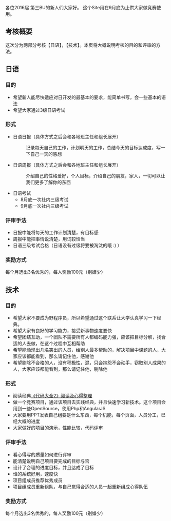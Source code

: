 各位2016届 第三BU的新人们大家好。
这个Site用在9月底为止供大家做竞赛使用。


==考核概要==
这次分为两部分考核【日语】，【技术】。本页将大概说明考核的目的和评审的方法。


==日语==
===目的===
*希望新人能尽快适应对日开发的最基本的要求，能简单书写，会一些基本的语法
*希望大家通过3级日语考试

===形式===
*日语日报（具体方式之后会和各地班主任和组长展开）
*:记录每天自己的工作，计划明天的工作，总结今天的目标达成度，写一下自己一天的感想
*日语周报（具体方式之后会和各地班主任和组长展开）
*:介绍自己的性格爱好，个人目标，介绍自己的朋友，家人，一切可以让我们更多了解你的东西
*日语考试
**8月底一次社内三级考试
**9月底一次社内三级考试
===评审手法===
*日报中能将每天的工作计划清楚，有目标感
*周报中能把事情说清楚，用词较恰当
*日语三级考试合格（日语没有过级将要被淘汰的哦 :) ）
===奖励方式===
每个月选出3名优秀的，每人奖励100元（别嫌少）

==技术==
===目的===
*希望大家不要成为野程序员，所以希望通过这个联系让大学认真学习一下经典。
*希望大家有良好的学习能力，接受新事物速度要快
*希望团结互助，一个团队不需要所有人都编码能力强，应该把目标分解，找合适的人去做，在这个过程中互相帮助
*希望能涌现出几名突出的人员，给别人最多帮助的，解决项目中课题的人，大家应该都能看到，那么请记住他，感谢他
*希望剔除不合格的人，没有积极性，混，只会抱怨不会动手，窃取别人成果的人，大家应该都能看到，那么请记住他，剔除他

===形式===
*阅读经典[https://github.com/C3140/2016-LKI-3BU/wiki/%E3%80%8A%E4%BB%A3%E7%A0%81%E5%A4%A7%E5%85%A82%E3%80%8B%E9%98%85%E8%AF%BB%E5%8F%8A%E5%BF%83%E5%BE%97%E6%95%B4%E7%90%86 《代码大全2》阅读及心得整理]
*做一个竞赛项目，通过该项目去实践经典，并且快速学习新技术。这个项目会用到一些OpenSource，使用Php和AngularJS
*大家要用PPT发表自己组要是什么东西，每个机能，每个页面，人员分工，已经大概的进度
*大家做好的项目的演示，性能比较，代码评审

===评审手法===
*看心得写的质量如何进行评审
*能清楚说明自己项目要完成的目标与否
*设计了合理的进度目标，并且达成了目标
*谁的系统好用，速度快
*项目组成员推荐优秀成员
*项目组成员重新组队，与自己觉得合适的人员一起重新组成心得队伍

===奖励方式===
每个月选出3名优秀的，每人奖励100元（别嫌少）


